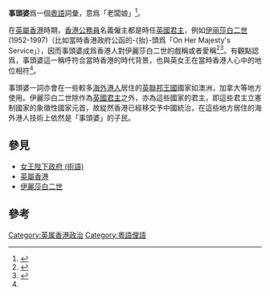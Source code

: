 {{NoteTA
|G1=PoliticiansUK
}}
{{擴充|time=2017-02-02T09:27:45+00:00}}
'''事頭婆'''爲一個[[粵語|粵語]]詞彙，意爲「老闆娘」<ref name=Li2016>{{cite web|url=https://www.hk01.com/%E5%9C%8B%E9%9A%9B/17045/%E8%AA%B0%E5%9C%A8%E6%87%B7%E5%BF%B5%E8%8B%B1%E5%A5%B3%E7%8E%8B-%E9%A6%99%E6%B8%AF%E4%BA%BA%E7%9A%84-%E4%BA%8B%E9%A0%AD%E5%A9%86-|title=誰在懷念英女王－－香港人的「事頭婆」？|author=李駿生、毛詠琪、陳冠東、羅保熙|publisher=01週報|date=2016-04-20|accessdate=2017-02-01|archive-date=2016-06-29|archive-url=https://web.archive.org/web/20160629115256/http://www.hk01.com/%E5%9C%8B%E9%9A%9B/17045/%E8%AA%B0%E5%9C%A8%E6%87%B7%E5%BF%B5%E8%8B%B1%E5%A5%B3%E7%8E%8B-%E9%A6%99%E6%B8%AF%E4%BA%BA%E7%9A%84-%E4%BA%8B%E9%A0%AD%E5%A9%86-|dead-url=no}}</ref>。

在[[英屬香港|英屬香港]]時期，[[香港公務員|香港公務員]]名義僱主都是時任[[英國君主|英國君主]]，例如[[伊丽莎白二世|伊丽莎白二世]](1952-1997)（比如當時香港政府公函的-{抬}-頭爲「On Her Majesty's Service」），因而事頭婆成爲香港人對伊麗莎白二世的戲稱或者愛稱<ref>{{cite web|url=http://www.bbc.com/zhongwen/trad/world/2016/04/160421_hk_media_queen_birthday|title=香港媒體慶祝英女王「事頭婆」90大壽|author=李翰文|publisher=BBC|date=2016-04-21|accessdate=2017-02-01|archive-date=2019-05-16|archive-url=https://web.archive.org/web/20190516023735/https://www.bbc.com/zhongwen/trad/world/2016/04/160421_hk_media_queen_birthday|dead-url=no}}</ref><ref>{{cite web|url=http://hk.apple.nextmedia.com/supplement/special/art/20160421/19579141|title=【事頭婆大壽】女皇，生日快樂|publisher=蘋果日報|date=2016-04-21|accessdate=2017-02-01|archive-date=2016-12-20|archive-url=https://web.archive.org/web/20161220195221/http://hk.apple.nextmedia.com/supplement/special/art/20160421/19579141|dead-url=no}}</ref>。有觀點認爲，事頭婆這一稱呼符合當時香港的時代背景，也與英女王在當時香港人心中的地位相符<ref name=Li2016/>。

事頭婆一詞亦會在一些較多[[海外港人|海外港人]]居住的[[英聯邦王國|英聯邦王國]]國家如澳洲，加拿大等地方使用。伊麗莎白二世除作為[[英国君主|英國君主]]之外，亦為這些國家的君主，即這些君主立憲制國家的象徵性國家元首，故緃然香港已經移交予中國統治，在這些地方居住的海外港人技術上依然是「事頭婆」的子民。

==參見==
*[[女王陛下政府_(術語)|女王陛下政府 (術語)]]
*[[英屬香港|英屬香港]]
*[[伊麗莎白二世|伊麗莎白二世]]

==參考==
{{reflist}}

{{香港歷史小作品}}
[[Category:英属香港政治|Category:英属香港政治]]
[[Category:粵語俚語|Category:粵語俚語]]